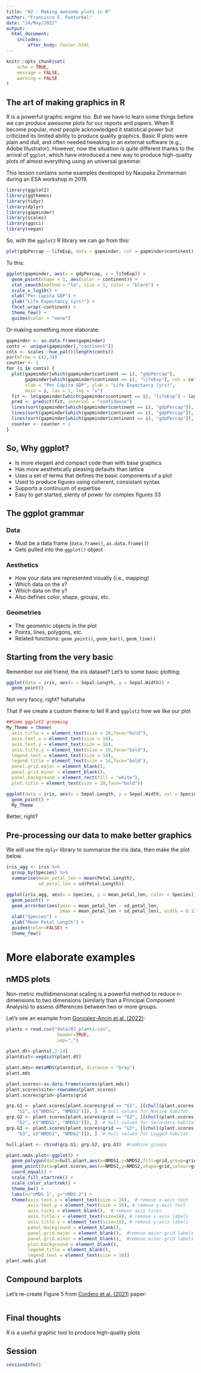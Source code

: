 ```yaml
---
title: "02 - Making awesome plots in R"
author: "Francisco E. Fonturbel"
date: "24/May/2022"
output: 
  html_document:
    includes:
        after_body: footer.html
---
```


```r
knitr::opts_chunk$set(
	echo = TRUE,
	message = FALSE,
	warning = FALSE
)
```

## The art of making graphics in R

R is a powerful graphic engine too. But we have to learn some things before we can produce awesome plots for our reports and papers. When R become popular, most people acknowledged it statistical power but criticized its limited ability to produce quality graphics. Basic R plots were plain and dull, and often needed tweaking in an external software (e.g., Adobe Illustrator). However, now the situation is quite different thanks to the arrival of `ggplot`, which have introduced a new way to produce high-quality plots of almost everything using an universal grammar.

This lesson contains some examples developed by Naupaka Zimmerman during an ESA workshop in 2019.

```r
library(ggplot2)
library(ggthemes)
library(tidyr)
library(dplyr)
library(gapminder)
library(scales)
library(ggsci)
library(vegan)
```

So, with the `ggplot2` R library we can go from this:

```r
plot(gdpPercap ~ lifeExp, data = gapminder, col = gapminder$continent)
```


To this:

```r
ggplot(gapminder, aes(x = gdpPercap, y = lifeExp)) +
  geom_point(shape = 1, aes(color = continent)) +
  stat_smooth(method = "lm", size = 1, color = "black") +
  scale_x_log10() + 
  xlab("Per Capita GDP") + 
  ylab("Life Expectancy (yrs)") +
  facet_wrap(~continent) +
  theme_few() + 
  guides(color = "none")
```


Or making something more elaborate:

```r
gapminder <- as.data.frame(gapminder)
conts <- unique(gapminder[,"continent"])
cols <- scales::hue_pal()(length(conts))
par(mfrow = c(2,3))
counter <- 1
for (i in conts) {
  plot(gapminder[which(gapminder$continent == i), "gdpPercap"],
       gapminder[which(gapminder$continent == i), "lifeExp"], col = cols[counter],
       xlab = "Per Capita GDP", ylab = "Life Expectancy (yrs)",
       main = i, las = 1, log = "x")
  fit <- lm(gapminder[which(gapminder$continent == i), "lifeExp"] ~ log(gapminder[which(gapminder$continent == i), "gdpPercap"]))
  pred <- predict(fit, interval = "confidence")
  lines(sort(gapminder[which(gapminder$continent == i), "gdpPercap"]), sort(pred[,1]))
  lines(sort(gapminder[which(gapminder$continent == i), "gdpPercap"]), sort(pred[,2]), lty = 2)
  lines(sort(gapminder[which(gapminder$continent == i), "gdpPercap"]), sort(pred[,3]), lty = 2)
  counter <- counter + 1
}
```

##  So, Why ggplot?

* Is more elegant and compact code than with base graphics
* Has more aesthetically pleasing defaults than lattice
* Uses a set of terms that defines the basic components of a plot
* Used to produce figures using coherent, consistant syntax
* Supports a continuum of expertise
* Easy to get started, plenty of power for complex figures 33

## The ggplot grammar

### Data

* Must be a data frame (```data.frame()```, ```as.data.frame()```)
* Gets pulled into the ```ggplot()``` object


### Aesthetics

* How your data are represented visually (i.e., mapping)
* Which data on the x?
* Which data on the y?
* Also defines color, shape, groups, etc.

### Geometries

* The geometric objects in the plot
* Points, lines, polygons, etc.
* Related functions: ```geom_point()```, ```geom_bar()```, ```geom_line()```

## Starting from the very basic

Remember our old friend, the _iris_ dataset? Let's to some basic plotting:

```r
ggplot(data = iris, aes(x = Sepal.Length, y = Sepal.Width)) +
  geom_point()
```

Not very fancy, right? hahahaha

That if we create a custom theme to tell R and `ggplot2` how we like our plot

```r
##Some ggplot2 grooming
My_Theme = theme(
  axis.title.x = element_text(size = 20,face="bold"),
  axis.text.x = element_text(size = 16),
  axis.text.y = element_text(size = 16),
  axis.title.y = element_text(size = 20,face="bold"),
  legend.text = element_text(size = 14),
  legend.title = element_text(size = 14,face="bold"),
  panel.grid.major = element_blank(),
  panel.grid.minor = element_blank(),
  panel.background = element_rect(fill = "white"),
  plot.title = element_text(size = 20,face="bold"))
```

```r
ggplot(data = iris, aes(x = Sepal.Length, y = Sepal.Width, col = Species)) +
  geom_point() +
  My_Theme
```

Better, right?

## Pre-processing our data to make better graphics

We will use the `dplyr` library to summarize the iris data, then make the plot below.

```r
iris_agg <- iris %>%
  group_by(Species) %>%
  summarise(mean_petal_len = mean(Petal.Length),
            sd_petal_len = sd(Petal.Length))
```

```r
ggplot(iris_agg, aes(x = Species, y = mean_petal_len, color = Species)) +
  geom_point() +
  geom_errorbar(aes(ymin = mean_petal_len - sd_petal_len,
                    ymax = mean_petal_len + sd_petal_len), width = 0.15) +
  xlab("Species") +
  ylab("Mean Petal Length") +
  guides(color=FALSE) +
  theme_few()
```

# More elaborate examples

## nMDS plots

Non-metric multidimensional scaling is a powerful method to reduce n-dimensions to two dimensions (similarly than a Principal Component Analysis) to assess differences between two or more groups.

Let's see an example from [Gonzalez-Ancin et al. (2022)](https://www.cambridge.org/core/journals/oryx/article/intermediate-levels-of-wood-extraction-may-facilitate-coexistence-of-an-endemic-arboreal-marsupial-and-indigenous-communities/7E08676B30B1C4392BF34522D495EDB2):

```r
plants = read.csv("data/02_plants.csv",
                   header=TRUE,
                   sep=",")
  
plant.dt<-plants[,2:24]
plantdist<-vegdist(plant.dt)

plant.mds<-metaMDS(plantdist, distance = "bray")
plant.mds

plant.scores<-as.data.frame(scores(plant.mds))
plant.scores$site<-rownames(plant.scores)
plant.scores$grid<-plants$grid

grp.G1 <- plant.scores[plant.scores$grid == "G1", ][chull(plant.scores[plant.scores$grid == 
    "G1", c("NMDS1", "NMDS2")]), ]  # hull values for Native habitat
grp.G2 <- plant.scores[plant.scores$grid == "G2", ][chull(plant.scores[plant.scores$grid == 
    "G2", c("NMDS1", "NMDS2")]), ]  # hull values for Secondary habitat
grp.G3 <- plant.scores[plant.scores$grid == "G3", ][chull(plant.scores[plant.scores$grid == 
    "G3", c("NMDS1", "NMDS2")]), ]  # hull values for Logged habitat

hull.plant <- rbind(grp.G1, grp.G2, grp.G3)  #combine groups

plant.nmds.plot<-ggplot() + 
  geom_polygon(data=hull.plant,aes(x=NMDS1,y=NMDS2,fill=grid,group=grid),alpha=0.30) + # add the convex hulls
  geom_point(data=plant.scores,aes(x=NMDS1,y=NMDS2,shape=grid,colour=grid),size=4) + # add the point markers
  coord_equal() +
  scale_fill_startrek() +
  scale_color_startrek() +
  theme_bw() + 
  labs(x="nMDS 1", y="nMDS 2") +
  theme(axis.text.x = element_text(size = 16),  # remove x-axis text
        axis.text.y = element_text(size = 16), # remove y-axis text
        axis.ticks = element_blank(),  # remove axis ticks
        axis.title.x = element_text(size=18), # remove x-axis labels
        axis.title.y = element_text(size=18), # remove y-axis labels
        panel.background = element_blank(), 
        panel.grid.major = element_blank(),  #remove major-grid labels
        panel.grid.minor = element_blank(),  #remove minor-grid labels
        plot.background = element_blank(),
        legend.title = element_blank(),
        legend.text = element_text(size = 16))
plant.nmds.plot
```

## Compound barplots

Let's re-create Figure 5 from [Cordero et al. (2021)]() paper:

```r

```


## Final thoughts

R is a useful graphic tool to produce high-quality plots

## Session

```r
sessionInfo()
```